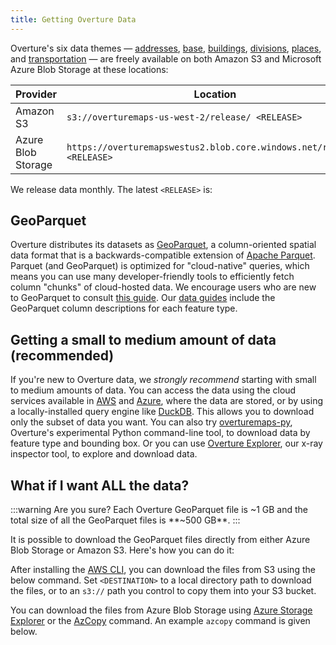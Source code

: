 ```yaml
---
title: Getting Overture Data
---
```



Overture's six data themes &mdash; [addresses](/guides/addresses), [base](/guides/base), [buildings](/guides/buildings), [divisions](/guides/divisions), [places](/guides/places), and [transportation](/guides/transportation) &mdash; are freely available on both Amazon S3 and Microsoft Azure Blob Storage at these locations:

| Provider | Location |
| ------ | -------- |
| Amazon S3 | `s3://overturemaps-us-west-2/release/ <RELEASE>` |
| Azure Blob Storage | `https://overturemapswestus2.blob.core.windows.net/release/ <RELEASE>` |

We release data monthly. The latest `<RELEASE>` is:
<QueryBuilder query="__OVERTURE_RELEASE/" language="text"></QueryBuilder>

## GeoParquet

Overture distributes its datasets as [GeoParquet](https://geoparquet.org/), a column-oriented spatial data format that is a backwards-compatible extension of [Apache Parquet](https://parquet.apache.org/). Parquet (and GeoParquet) is optimized for "cloud-native" queries, which means you can use many developer-friendly tools to efficiently fetch column "chunks" of cloud-hosted data. We encourage users who are new to GeoParquet to consult [this guide](https://guide.cloudnativegeo.org/geoparquet/). Our [data guides](/guides) include the GeoParquet column descriptions for each feature type.

## Getting a small to medium amount of data (recommended)

If you're new to Overture data, we _strongly recommend_ starting with small to medium amounts of data. You can access the data using the cloud services available in [AWS](athena-aws) and [Azure](synapse-azure), where the data are stored, or by using a locally-installed query engine like [DuckDB](duckdb). This allows you to download only the subset of data you want. You can also try [overturemaps-py](overturemaps-py), Overture's experimental Python command-line tool, to download data by feature type and bounding box. Or you can use [Overture Explorer](https://explore.overturemaps.org/), our x-ray inspector tool, to explore and download data. 

## What if I want ALL the data?

:::warning
Are you sure? Each Overture GeoParquet file is ~1 GB and the total size of all the GeoParquet files is **~500 GB**.
:::

It is possible to download the GeoParquet files directly from either Azure Blob Storage or Amazon S3. Here's how you can do it:

After installing the [AWS CLI](https://docs.aws.amazon.com/cli/latest/userguide/getting-started-install.html), you can download the files from S3 using the below command. Set `<DESTINATION>` to a local directory path to download the files, or to an `s3://` path you control to copy them into your S3 bucket.

<QueryBuilder   query="aws s3 cp --region us-west-2 --no-sign-request --recursive s3://overturemaps-us-west-2/release/__OVERTURE_RELEASE/ <DESTINATION>"
                language="text">
</QueryBuilder>

You can download the files from Azure Blob Storage using [Azure Storage Explorer](https://azure.microsoft.com/en-us/products/storage/storage-explorer/) or the [AzCopy](https://learn.microsoft.com/en-us/azure/storage/common/storage-use-azcopy-v10?toc=%2Fazure%2Fstorage%2Fblobs%2Ftoc.json&bc=%2Fazure%2Fstorage%2Fblobs%2Fbreadcrumb%2Ftoc.json#download-azcopy) command. An example `azcopy` command is given below.

<QueryBuilder   query='azcopy copy "https://overturemapswestus2.dfs.core.windows.net/release/__OVERTURE_RELEASE/" "<<local directory path>>"  --recursive'
                language="text">
</QueryBuilder>
